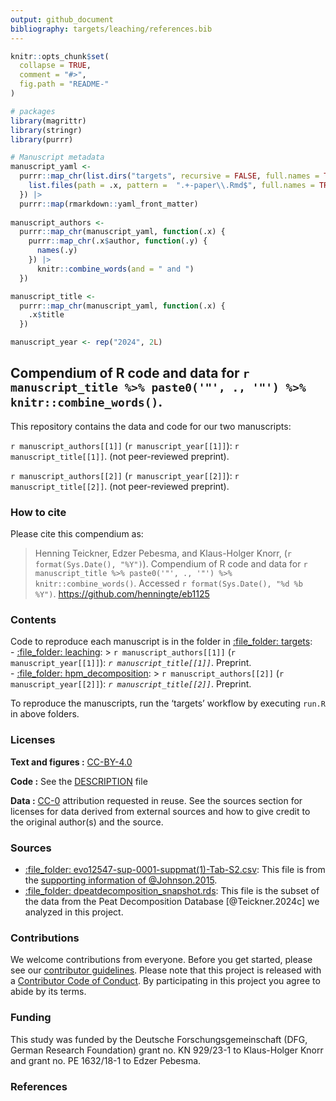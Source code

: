 ```yaml
---
output: github_document
bibliography: targets/leaching/references.bib
---
```


<!-- README.md is generated from README.Rmd. Please edit that file -->

```r
knitr::opts_chunk$set(
  collapse = TRUE,
  comment = "#>",
  fig.path = "README-"
)
```

```r
# packages
library(magrittr)
library(stringr)
library(purrr)
```


```r
# Manuscript metadata
manuscript_yaml <-
  purrr::map_chr(list.dirs("targets", recursive = FALSE, full.names = TRUE) |> rev(), function(.x) {
    list.files(path = .x, pattern =  ".+-paper\\.Rmd$", full.names = TRUE, recursive = FALSE)
  }) |>
  purrr::map(rmarkdown::yaml_front_matter)
  
manuscript_authors <- 
  purrr::map_chr(manuscript_yaml, function(.x) {
    purrr::map_chr(.x$author, function(.y) {
      names(.y)
    }) |>
      knitr::combine_words(and = " and ")
  })

manuscript_title <- 
  purrr::map_chr(manuscript_yaml, function(.x) {
    .x$title
  })

manuscript_year <- rep("2024", 2L)
```

<!--[![DOI](https://zenodo.org/badge/465653387.svg)](https://zenodo.org/badge/latestdoi/465653387) ![Last-changedate](https://img.shields.io/badge/last%20change-`r gsub('-', '--', Sys.Date())`-brightgreen.svg)-->

## Compendium of R code and data for `r manuscript_title %>% paste0('"', ., '"') %>% knitr::combine_words()`.

This repository contains the data and code for our two manuscripts:

`r manuscript_authors[[1]]` (`r manuscript_year[[1]]`): `r manuscript_title[[1]]`. (not peer-reviewed preprint).

`r manuscript_authors[[2]]` (`r manuscript_year[[2]]`): `r manuscript_title[[2]]`. (not peer-reviewed preprint).

### How to cite

Please cite this compendium as:

> Henning Teickner, Edzer Pebesma, and Klaus-Holger Knorr, (`r format(Sys.Date(), "%Y")`). Compendium of R code and data for `r manuscript_title %>% paste0('"', ., '"') %>% knitr::combine_words()`. Accessed `r format(Sys.Date(), "%d %b %Y")`. <https://github.com/henningte/eb1125>


### Contents

Code to reproduce each manuscript is in the folder in [:file\_folder: targets](targets):  
    - [:file\_folder: leaching](targets/leaching): > `r manuscript_authors[[1]]` (`r manuscript_year[[1]]`): _`r manuscript_title[[1]]`_. Preprint.  
    - [:file\_folder: hpm_decomposition](targets/hpm_decomposition): > `r manuscript_authors[[2]]` (`r manuscript_year[[2]]`): _`r manuscript_title[[2]]`_. Preprint.  
    
To reproduce the manuscripts, run the 'targets' workflow by executing `run.R` in above folders.


### Licenses

**Text and figures :**  [CC-BY-4.0](http://creativecommons.org/licenses/by/4.0/)

**Code :** See the [DESCRIPTION](DESCRIPTION) file

**Data :** [CC-0](http://creativecommons.org/publicdomain/zero/1.0/) attribution requested in reuse. See the sources section for licenses for data derived from external sources and how to give credit to the original author(s) and the source.


### Sources

- [:file\_folder: evo12547-sup-0001-suppmat(1)-Tab-S2.csv](targets/leaching/derived_data/evo12547-sup-0001-suppmat(1)-Tab-S2.csv): This file is from the [supporting information of @Johnson.2015](https://academic.oup.com/evolut/article/69/1/90/6851823#supplementary-data).
- [:file\_folder: dpeatdecomposition_snapshot.rds](targets/leaching/derived_data/dpeatdecomposition_snapshot.rds): This file is the subset of the data from the Peat Decomposition Database [@Teickner.2024c] we analyzed in this project.


### Contributions

We welcome contributions from everyone. Before you get started, please see our [contributor guidelines](CONTRIBUTING.md). Please note that this project is released with a [Contributor Code of Conduct](CONDUCT.md). By participating in this project you agree to abide by its terms.

### Funding

This study was funded by the Deutsche Forschungsgemeinschaft (DFG, German Research Foundation) grant no. KN 929/23-1 to Klaus-Holger Knorr and grant no. PE 1632/18-1 to Edzer Pebesma.

### References


